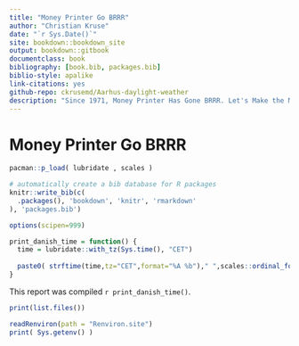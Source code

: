 ```yaml
--- 
title: "Money Printer Go BRRR"
author: "Christian Kruse"
date: "`r Sys.Date()`"
site: bookdown::bookdown_site
output: bookdown::gitbook
documentclass: book
bibliography: [book.bib, packages.bib]
biblio-style: apalike
link-citations: yes
github-repo: ckrusemd/Aarhus-daylight-weather
description: "Since 1971, Money Printer Has Gone BRRR. Let's Make the Most of It. A Series of Macroeconomic Notebooks."
---
```


# Money Printer Go BRRR



```r


pacman::p_load( lubridate , scales )

# automatically create a bib database for R packages
knitr::write_bib(c(
  .packages(), 'bookdown', 'knitr', 'rmarkdown'
), 'packages.bib')

options(scipen=999)

print_danish_time = function() {
  time = lubridate::with_tz(Sys.time(), "CET")
  
  paste0( strftime(time,tz="CET",format="%A %b")," ",scales::ordinal_format()(lubridate::day(time))," ",strftime(time,tz="CET",format="%Y %H:%M")," ",lubridate::tz(time))
}

```

This report was compiled `r print_danish_time() `.


```r
print(list.files())
```


```r
readRenviron(path = "Renviron.site")
print( Sys.getenv() )
```

